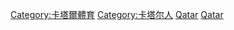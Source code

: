 [[Category:卡塔爾體育|Category:卡塔爾體育]]
[[Category:卡塔尔人|Category:卡塔尔人]]
[[Category:亚洲运动员|Qatar]]
[[Category:各國運動員|Qatar]]